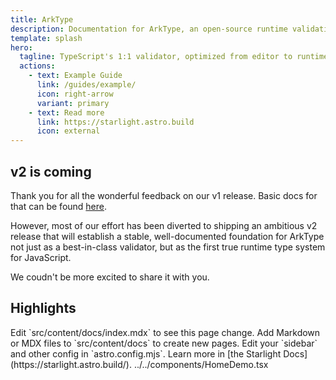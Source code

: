 ```yaml
---
title: ArkType
description: Documentation for ArkType, an open-source runtime validation library for TypeScript
template: splash
hero:
  tagline: TypeScript's 1:1 validator, optimized from editor to runtime
  actions:
    - text: Example Guide
      link: /guides/example/
      icon: right-arrow
      variant: primary
    - text: Read more
      link: https://starlight.astro.build
      icon: external
---
```



<div class="not-content">
	<HeroContents client:only />
	<HomeDemo client:only />
</div>

## v2 is coming

Thank you for all the wonderful feedback on our v1 release. Basic docs for that can be found [here]().

However, most of our effort has been diverted to shipping an ambitious v2 release that will establish a stable, well-documented foundation for ArkType not just as a best-in-class validator, but as the first true runtime type system for JavaScript.

We coudn't be more excited to share it with you.

## Highlights

<CardGrid stagger>
	<Card title="Update content" icon="pencil">
		Edit `src/content/docs/index.mdx` to see this page change.
	</Card>
	<Card title="Add new content" icon="add-document">
		Add Markdown or MDX files to `src/content/docs` to create new pages.
	</Card>
	<Card title="Configure your site" icon="setting">
		Edit your `sidebar` and other config in `astro.config.mjs`.
	</Card>
	<Card title="Read the docs" icon="open-book">
		Learn more in [the Starlight Docs](https://starlight.astro.build/).
	</Card>
</CardGrid>
../../components/HomeDemo.tsx
